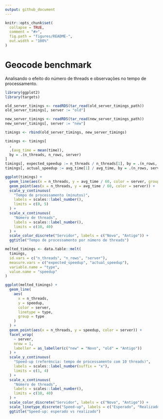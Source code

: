 ```yaml
---
output: github_document
---
```

  
```r
knitr::opts_chunk$set(
  collapse = TRUE,
  comment = "#>",
  fig.path = "figures/README-",
  out.width = "100%"
)
```

# Geocode benchmark

Analisando o efeito do número de threads e observações no tempo de
processamento.

```r
library(ggplot2)
library(targets)

old_server_timings <- readRDS(tar_read(old_server_timings_path))
old_server_timings[, server := "old"]

new_server_timings <- readRDS(tar_read(new_server_timings_path))
new_server_timings[, server := "new"]

timings <- rbind(old_server_timings, new_server_timings)

timings <- timings[
  ,
  .(avg_time = mean(time)),
  by = .(n_threads, n_rows, server)
]
timings[, expected_speedup := n_threads / n_threads[1], by = .(n_rows, server)]
timings[, actual_speedup := avg_time[1] / avg_time, by = .(n_rows, server)]

ggplot(timings) +
  geom_line(aes(x = n_threads, y = avg_time / 60, color = server, group = server)) +
  geom_point(aes(x = n_threads, y = avg_time / 60, color = server)) +
  scale_y_continuous(
    "Tempo de processamento (minutos)",
    labels = scales::label_number(),
    limits = c(0, 5)
  ) +
  scale_x_continuous(
    "Número de threads",
    labels = scales::label_number(),
    limits = c(10, 40)
  ) +
  scale_color_discrete("Servidor", labels = c("Novo", "Antigo")) +
  ggtitle("Tempo de processamento por número de threads")

melted_timings <- data.table::melt(
  timings,
  id.vars = c("n_threads", "n_rows", "server"),
  measure.vars = c("expected_speedup", "actual_speedup"),
  variable.name = "type",
  value.name = "speedup"
)

ggplot(melted_timings) +
  geom_line(
    aes(
      x = n_threads,
      y = speedup,
      color = server,
      linetype = type,
      group = type
    )
  ) +
  geom_point(aes(x = n_threads, y = speedup, color = server)) +
  facet_wrap(
    ~ server,
    nrow = 1,
    labeller = as_labeller(c("new" = "Novo", "old" = "Antigo"))
  ) +
  scale_y_continuous(
    "Speed-up (referência: tempo de processamento com 10 threads)",
    labels = scales::label_number(suffix = "x"),
    limits = c(1, 4)
  ) +
  scale_x_continuous(
    "Número de threads",
    labels = scales::label_number(),
    limits = c(10, 40)
  ) +
  scale_color_discrete("Servidor", labels = c("Novo", "Antigo")) +
  scale_linetype_discrete("Speed-up", labels = c("Esperado", "Realizado")) +
  ggtitle("Speed-up: esperado vs realizado")
```
